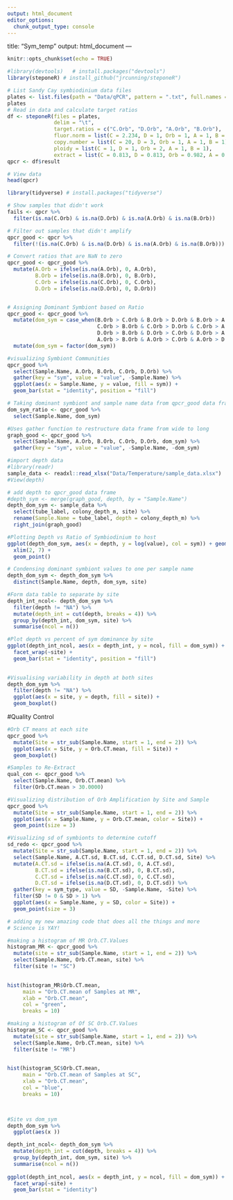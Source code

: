 ```yaml
---
output: html_document
editor_options: 
  chunk_output_type: console
---
```

title: "Sym_temp"
output: html_document
---

```r
knitr::opts_chunk$set(echo = TRUE)
```

```r
#library(devtools)   # install.packages("devtools")
library(steponeR) # install_github("jrcunning/steponeR")
```


```r
# List Sandy Cay symbiodinium data files
plates <- list.files(path = "Data/qPCR", pattern = ".txt", full.names = TRUE)
plates
# Read in data and calculate target ratios
df <- steponeR(files = plates, 
               delim = "\t", 
               target.ratios = c("C.Orb", "D.Orb", "A.Orb", "B.Orb"), 
               fluor.norm = list(C = 2.234, D = 1, Orb = 1, A = 1, B = 1),
               copy.number = list(C = 20, D = 3, Orb = 1, A = 1, B = 1),
               ploidy = list(C = 1, D = 1, Orb = 2, A = 1, B = 1),
               extract = list(C = 0.813, D = 0.813, Orb = 0.982, A = 0.813, B = 0.813))
qpcr <- df$result

# View data
head(qpcr)
```

```r
library(tidyverse) # install.packages("tidyverse")
```

```r
# Show samples that didn't work
fails <- qpcr %>%
  filter(is.na(C.Orb) & is.na(D.Orb) & is.na(A.Orb) & is.na(B.Orb))

# Filter out samples that didn't amplify
qpcr_good <- qpcr %>%
  filter(!(is.na(C.Orb) & is.na(D.Orb) & is.na(A.Orb) & is.na(B.Orb)))

# Convert ratios that are NaN to zero
qpcr_good <- qpcr_good %>%
  mutate(A.Orb = ifelse(is.na(A.Orb), 0, A.Orb),
         B.Orb = ifelse(is.na(B.Orb), 0, B.Orb),
         C.Orb = ifelse(is.na(C.Orb), 0, C.Orb),
         D.Orb = ifelse(is.na(D.Orb), 0, D.Orb))


# Assigning Dominant Symbiont based on Ratio
qpcr_good <- qpcr_good %>%
  mutate(dom_sym = case_when(B.Orb > C.Orb & B.Orb > D.Orb & B.Orb > A.Orb ~ "B",
                             C.Orb > B.Orb & C.Orb > D.Orb & C.Orb > A.Orb ~ "C",
                             D.Orb > B.Orb & D.Orb > C.Orb & D.Orb > A.Orb ~ "D",
                             A.Orb > B.Orb & A.Orb > C.Orb & A.Orb > D.Orb ~ "A")) %>%
  mutate(dom_sym = factor(dom_sym))
```

```r
#visualizing Symbiont Communities 
qpcr_good %>%
  select(Sample.Name, A.Orb, B.Orb, C.Orb, D.Orb) %>%
  gather(key = "sym", value = "value", -Sample.Name) %>%
  ggplot(aes(x = Sample.Name, y = value, fill = sym)) +
  geom_bar(stat = "identity", position = "fill")
```

```r
# Taking dominant symbiont and sample name data from qpcr_good data frame 
dom_sym_ratio <- qpcr_good %>%
  select(Sample.Name, dom_sym)
```

```r
#Uses gather function to restructure data frame from wide to long
graph_good <- qpcr_good %>%
  select(Sample.Name, A.Orb, B.Orb, C.Orb, D.Orb, dom_sym) %>%
  gather(key = "sym", value = "value", -Sample.Name, -dom_sym)
```

```r
#import depth data 
#library(readr)
sample_data <- readxl::read_xlsx("Data/Temperature/sample_data.xlsx")
#View(depth)
```

```r
# add depth to qpcr_good data frame 
#depth_sym <- merge(graph_good, depth, by = "Sample.Name")
depth_dom_sym <- sample_data %>%
  select(tube_label, colony_depth_m, site) %>%
  rename(Sample.Name = tube_label, depth = colony_depth_m) %>%
  right_join(graph_good)
```

```r
#Plotting Depth vs Ratio of Symbiodinium to host 
ggplot(depth_dom_sym, aes(x = depth, y = log(value), col = sym)) + geom_line() +
  xlim(2, 7) +
  geom_point()
```


```r
# Condensing dominant symbiont values to one per sample name 
depth_dom_sym <- depth_dom_sym %>%
  distinct(Sample.Name, depth, dom_sym, site)
```


```r
#Form data table to separate by site 
depth_int_ncol<- depth_dom_sym %>%
  filter(depth != "NA") %>%
  mutate(depth_int = cut(depth, breaks = 4)) %>%
  group_by(depth_int, dom_sym, site) %>%
  summarise(ncol = n()) 

#Plot depth vs percent of sym dominance by site
ggplot(depth_int_ncol, aes(x = depth_int, y = ncol, fill = dom_sym)) +
  facet_wrap(~site) +
  geom_bar(stat = "identity", position = "fill")
  

```

```r
#Visualising variability in depth at both sites
depth_dom_sym %>%
  filter(depth != "NA") %>% 
  ggplot(aes(x = site, y = depth, fill = site)) +
  geom_boxplot()
```

#Quality Control
```r
#Orb CT means at each site
qpcr_good %>%
  mutate(Site = str_sub(Sample.Name, start = 1, end = 2)) %>%
  ggplot(aes(x = Site, y = Orb.CT.mean, fill = Site)) +
  geom_boxplot()

#Samples to Re-Extract
qual_con <- qpcr_good %>%
  select(Sample.Name, Orb.CT.mean) %>%
  filter(Orb.CT.mean > 30.0000) 

#Visualizing distribution of Orb Amplification by Site and Sample 
qpcr_good %>%
  mutate(Site = str_sub(Sample.Name, start = 1, end = 2)) %>%
  ggplot(aes(x = Sample.Name, y = Orb.CT.mean, color = Site)) +
  geom_point(size = 3) 

#Visualizing sd of symbionts to determine cutoff
sd_redo <- qpcr_good %>%
  mutate(Site = str_sub(Sample.Name, start = 1, end = 2)) %>%
  select(Sample.Name, A.CT.sd, B.CT.sd, C.CT.sd, D.CT.sd, Site) %>%
  mutate(A.CT.sd = ifelse(is.na(A.CT.sd), 0, A.CT.sd),
         B.CT.sd = ifelse(is.na(B.CT.sd), 0, B.CT.sd),
         C.CT.sd = ifelse(is.na(C.CT.sd), 0, C.CT.sd),
         D.CT.sd = ifelse(is.na(D.CT.sd), 0, D.CT.sd)) %>%
  gather(key = sym_type, value = SD, -Sample.Name, -Site) %>%
  filter(SD != 0 & SD > 1) %>%
  ggplot(aes(x = Sample.Name, y = SD, color = Site)) +
  geom_point(size = 3)

# adding my new amazing code that does all the things and more 
# Science is YAY!

```

```r
#making a histogram of MR Orb.CT.Values
histogram_MR <- qpcr_good %>%
  mutate(site = str_sub(Sample.Name, start = 1, end = 2)) %>%
  select(Sample.Name, Orb.CT.mean, site) %>%
  filter(site != "SC")
  

hist(histogram_MR$Orb.CT.mean, 
     main = "Orb.CT.mean of Samples at MR",
     xlab = "Orb.CT.mean",
     col = "green",
     breaks = 10) 

#making a histogram of Of SC Orb.CT.Values
histogram_SC <- qpcr_good %>%
  mutate(site = str_sub(Sample.Name, start = 1, end = 2)) %>%
  select(Sample.Name, Orb.CT.mean, site) %>%
  filter(site != "MR")
  

hist(histogram_SC$Orb.CT.mean, 
     main = "Orb.CT.mean of Samples at SC",
     xlab = "Orb.CT.mean",
     col = "blue",
     breaks = 10) 

  
```




















```r
#Site vs dom_sym
depth_dom_sym %>%
  ggplot(aes(x ))
```

```r
depth_int_ncol<- depth_dom_sym %>%
  mutate(depth_int = cut(depth, breaks = 4)) %>%
  group_by(depth_int, dom_sym, site) %>%
  summarise(ncol = n()) 
  
ggplot(depth_int_ncol, aes(x = depth_int, y = ncol, fill = dom_sym)) +
  facet_wrap(~site) +
  geom_bar(stat = "identity")
```










